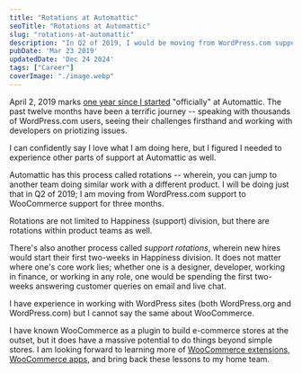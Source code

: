 ```yaml
---
title: "Rotations at Automattic"
seoTitle: "Rotations at Automattic"
slug: "rotations-at-automattic"
description: "In Q2 of 2019, I would be moving from WordPress.com support to WooCommerce support. I am excited about it."
pubDate: 'Mar 23 2019'
updatedDate: 'Dec 24 2024'
tags: ["Career"]
coverImage: "./image.webp"
---
```





April 2, 2019 marks [one year since I started](https://www.arun.blog/post/one-year-at-automattic/) "officially" at Automattic. The past twelve months have been a terrific journey -- speaking with thousands of WordPress.com users, seeing their challenges firsthand and working with developers on priotizing issues.

I can confidently say I love what I am doing here, but I figured I needed to experience other parts of support at Automattic as well.

Automattic has this process called rotations -- wherein, you can jump to another team doing similar work with a different product. I will be doing just that in Q2 of 2019; I am moving from WordPress.com support to WooCommerce support for three months.

Rotations are not limited to Happiness (support) division, but there are rotations within product teams as well.

There's also another process called _support rotations_, wherein new hires would start their first two-weeks in Happiness division. It does not matter where one's core work lies; whether one is a designer, developer, working in finance, or working in any role, one would be spending the first two-weeks answering customer queries on email and live chat.

I have experience in working with WordPress sites (both WordPress.org and WordPress.com) but I cannot say the same about WooCommerce.

I have known WooCommerce as a plugin to build e-commerce stores at the outset, but it does have a massive potential to do things beyond simple stores. I am looking forward to learning more of [WooCommerce extensions](https://woocommerce.com/product-category/woocommerce-extensions/), [WooCommerce apps](https://woocommerce.com/mobile/), and bring back these lessons to my home team.

